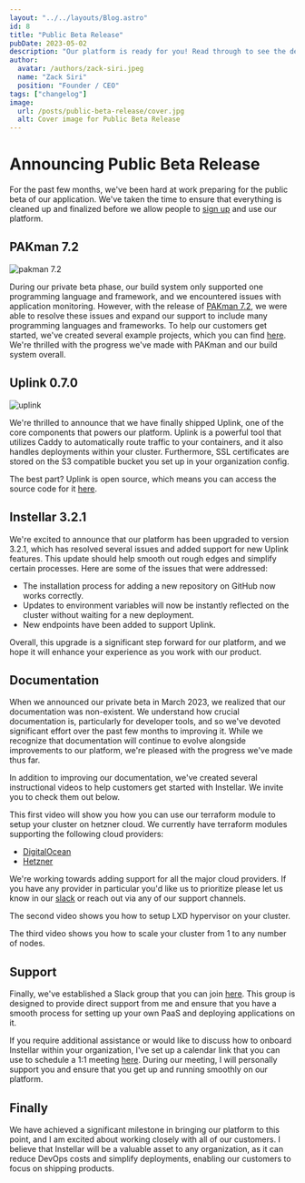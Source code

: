 ```yaml
---
layout: "../../layouts/Blog.astro"
id: 8
title: "Public Beta Release"
pubDate: 2023-05-02
description: "Our platform is ready for you! Read through to see the developments and accomplishments in the past few months."
author:
  avatar: /authors/zack-siri.jpeg
  name: "Zack Siri"
  position: "Founder / CEO"
tags: ["changelog"]
image:
  url: /posts/public-beta-release/cover.jpg
  alt: Cover image for Public Beta Release
---
```


# Announcing Public Beta Release

For the past few months, we've been hard at work preparing for the public beta of our application. We've taken the time to ensure that everything is cleaned up and finalized before we allow people to [sign up](https://opsmaru.com/auth/users/register) and use our platform.


## PAKman 7.2

![pakman 7.2](/posts/pakman-7-2-release-notes/cover.jpg)

During our private beta phase, our build system only supported one programming language and framework, and we encountered issues with application monitoring. However, with the release of [PAKman 7.2](/posts/pakman-7-2-release-notes/), we were able to resolve these issues and expand our support to include many programming languages and frameworks. To help our customers get started, we've created several example projects, which you can find [here](/docs/getting-started/#programming-languages). We're thrilled with the progress we've made with PAKman and our build system overall.

## Uplink 0.7.0

![uplink](/posts/public-beta-release/uplink.jpg)

We're thrilled to announce that we have finally shipped Uplink, one of the core components that powers our platform. Uplink is a powerful tool that utilizes Caddy to automatically route traffic to your containers, and it also handles deployments within your cluster. Furthermore, SSL certificates are stored on the S3 compatible bucket you set up in your organization config.

The best part? Uplink is open source, which means you can access the source code for it [here](https://github.com/upmaru/uplink). 

## Instellar 3.2.1

We're excited to announce that our platform has been upgraded to version 3.2.1, which has resolved several issues and added support for new Uplink features. This update should help smooth out rough edges and simplify certain processes. Here are some of the issues that were addressed:

- The installation process for adding a new repository on GitHub now works correctly.
- Updates to environment variables will now be instantly reflected on the cluster without waiting for a new deployment.
- New endpoints have been added to support Uplink.

Overall, this upgrade is a significant step forward for our platform, and we hope it will enhance your experience as you work with our product.

## Documentation

When we announced our private beta in March 2023, we realized that our documentation was non-existent. We understand how crucial documentation is, particularly for developer tools, and so we've devoted significant effort over the past few months to improving it. While we recognize that documentation will continue to evolve alongside improvements to our platform, we're pleased with the progress we've made thus far.

In addition to improving our documentation, we've created several instructional videos to help customers get started with Instellar. We invite you to check them out below.


This first video will show you how you can use our terraform module to setup your cluster on hetzner cloud. We currently have terraform modules supporting the following cloud providers:

- [DigitalOcean](/docs/setup-a-cluster/digitalocean/)
- [Hetzner](/docs/setup-a-cluster/hetzner/)

We're working towards adding support for all the major cloud providers. If you have any provider in particular you'd like us to prioritize please let us know in our [slack](https://join.slack.com/t/upmaru/shared_invite/zt-1qncc89xi-Cwz1KiMHd19yI4IZmLcsGA) or reach out via any of our support channels.

<YouTube id="hQK6pcvJOZw" />

The second video shows you how to setup LXD hypervisor on your cluster.

<YouTube id="MMcT8XL9f1s" />

The third video shows you how to scale your cluster from 1 to any number of nodes.

<YouTube id="IGFsIjsesVI" />

## Support

Finally, we've established a Slack group that you can join [here](https://join.slack.com/t/upmaru/shared_invite/zt-1qncc89xi-Cwz1KiMHd19yI4IZmLcsGA). This group is designed to provide direct support from me and ensure that you have a smooth process for setting up your own PaaS and deploying applications on it.

If you require additional assistance or would like to discuss how to onboard Instellar within your organization, I've set up a calendar link that you can use to schedule a 1:1 meeting [here](https://cal.com/zacksiri/instellar-onboarding). During our meeting, I will personally support you and ensure that you get up and running smoothly on our platform.

## Finally

We have achieved a significant milestone in bringing our platform to this point, and I am excited about working closely with all of our customers. I believe that Instellar will be a valuable asset to any organization, as it can reduce DevOps costs and simplify deployments, enabling our customers to focus on shipping products.




